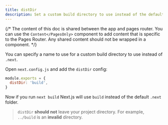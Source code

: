 ```yaml
---
title: distDir
description: Set a custom build directory to use instead of the default .next directory.
---
```


{/* The content of this doc is shared between the app and pages router. You can use the `Content</PagesOnly>` component to add content that is specific to the Pages Router. Any shared content should not be wrapped in a component. */}

You can specify a name to use for a custom build directory to use instead of `.next`.

Open `next.config.js` and add the `distDir` config:

```js filename="next.config.js"
module.exports = {
  distDir: 'build',
}
```

Now if you run `next build` Next.js will use `build` instead of the default `.next` folder.

> `distDir` **should not** leave your project directory. For example, `../build` is an **invalid** directory.
